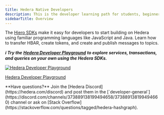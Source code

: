 ---
title: Hedera Native Developers
description: This is the developer learning path for students, beginners, and developers new to web3 and Hedera.
sidebarTitle: Overview
---

The [Hiero SDKs](/hedera/sdks-and-apis/sdks) make it easy for developers to start building on Hedera using familiar programming languages like JavaScript and Java. Learn how to transfer HBAR, create tokens, and create and publish messages to topics.

**_ℹ️ Try the_** [**_Hedera Developer Playground_**](https://portal.hedera.com/playground) **_to explore services, transactions, and queries on your own using the Hedera SDKs._**

<div className="flex flex-col justify-center items-center w-full mt-4 mb-8 not-prose">
  <a
    href="https://portal.hedera.com/playground"
    target="_blank"
    rel="noopener noreferrer"
    className="no-underline text-center cursor-pointer group"
    style={{ textAlign: "center" }}
  >
    <img
      src="/images/getting-started-hedera-native-developers/playground-screenshot.png"
      alt="Hedera Developer Playground"
      className="mx-auto rounded-lg shadow-sm max-w-[1000px] w-full h-auto mb-0"
      noZoom
    />
    <p className="text-gray-1000 dark:text-gray-500 text-sm font-semibold mt-0 mb-0 text-center underline decoration-[#8853FF] decoration-1 underline-offset-[6px] transition-colors duration-200 group-hover:text-[#8853FF]">
      Hedera Developer Playground
    </p>
  </a>
</div>

<Info>
  **Have questions?** Join the [Hedera Discord](https://hedera.com/discord) and
  post them in the
  [`developer-general`](https://discord.com/channels/373889138199494658/373889138199494660)
  channel or ask on [Stack
  Overflow](https://stackoverflow.com/questions/tagged/hedera-hashgraph).
</Info>
